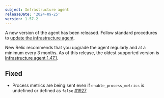 ```yaml
---
subject: Infrastructure agent
releaseDate: '2024-09-25'
version: 1.57.2
---
```


A new version of the agent has been released. Follow standard procedures to [update the infrastructure agent](https://docs.newrelic.com/docs/infrastructure/install-configure-manage-infrastructure/update-or-uninstall/update-infrastructure-agent).

New Relic recommends that you upgrade the agent regularly and at a minimum every 3 months. As of this release, the oldest supported version is [Infrastructure agent 1.47.1](https://docs.newrelic.com/docs/release-notes/infrastructure-release-notes/infrastructure-agent-release-notes/new-relic-infrastructure-agent-1471/).

## Fixed

* Process metrics are being sent even if `enable_process_metrics` is undefined or defined as `false`  [#1927](https://github.com/newrelic/infrastructure-agent/pull/1927)
